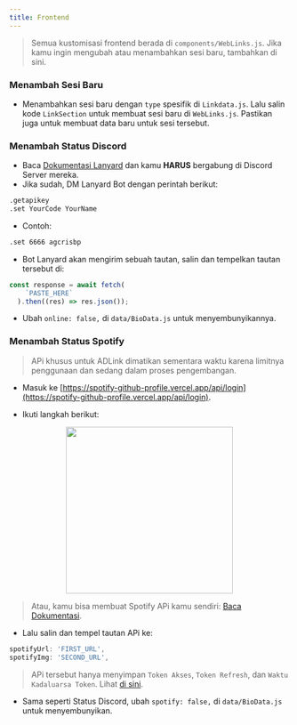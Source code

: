 ```yaml
---
title: Frontend
---
```

>Semua kustomisasi frontend berada di `components/WebLinks.js`. Jika kamu ingin mengubah atau menambahkan sesi baru, tambahkan di sini.

### Menambah Sesi Baru

- Menambahkan sesi baru dengan `type` spesifik di `Linkdata.js`. Lalu salin kode `LinkSection` untuk membuat sesi baru di `WebLinks.js`. Pastikan juga untuk membuat data baru untuk sesi tersebut.

### Menambah Status Discord
- Baca [Dokumentasi Lanyard](https://github.com/Phineas/lanyard) dan kamu **HARUS** bergabung di Discord Server mereka.
- Jika sudah, DM Lanyard Bot dengan perintah berikut:
```bash
.getapikey
.set YourCode YourName
```
- Contoh:
```bash
.set 6666 agcrisbp
```
- Bot Lanyard akan mengirim sebuah tautan, salin dan tempelkan tautan tersebut di:
```js filename="pages/api/online.ts (Line 7)"
const response = await fetch(
    `PASTE_HERE`
  ).then((res) => res.json());
```
- Ubah `online: false,` di `data/BioData.js` untuk menyembunyikannya.

### Menambah Status Spotify
>APi khusus untuk ADLink dimatikan sementara waktu karena limitnya penggunaan dan sedang dalam proses pengembangan.

- Masuk ke [https://spotify-github-profile.vercel.app/api/login](https://spotify-github-profile.vercel.app/api/login).

- Ikuti langkah berikut:
<center><img src="/spotify.png" width="300" height="300" /></center>

> Atau, kamu bisa membuat Spotify APi kamu sendiri: [Baca Dokumentasi](https://bit.ly/Spotify-ADLink).

- Lalu salin dan tempel tautan APi ke:
```js filename="data/BioData.js"
spotifyUrl: 'FIRST_URL',
spotifyImg: 'SECOND_URL',
```

>APi tersebut hanya menyimpan `Token Akses`, `Token Refresh`, dan `Waktu Kadaluarsa Token`. Lihat [di sini](https://twitter.com/agcrisbp/status/1662804319341801472).

- Sama seperti Status Discord, ubah `spotify: false,` di `data/BioData.js` untuk menyembunyikan.